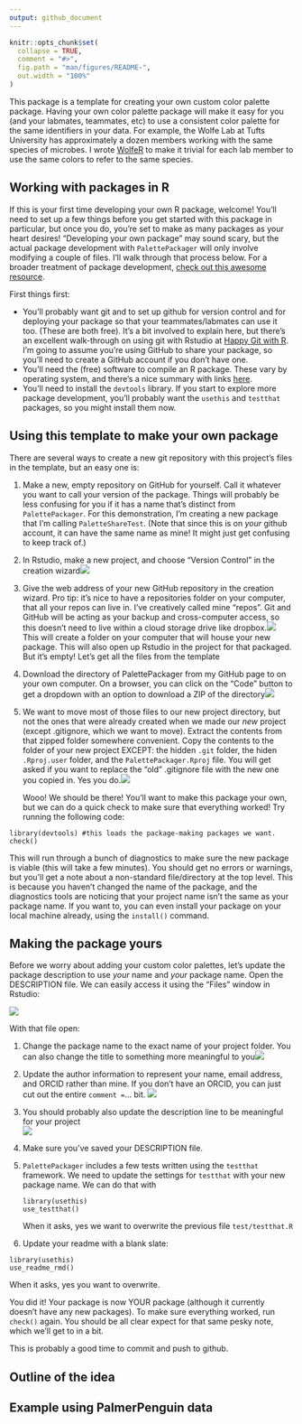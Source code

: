 ```yaml
---
output: github_document
---
```


<!-- README.md is generated from README.Rmd. Please edit that file -->

```r
knitr::opts_chunk$set(
  collapse = TRUE,
  comment = "#>",
  fig.path = "man/figures/README-",
  out.width = "100%"
)
```

This package is a template for creating your own custom color palette package. Having your own color palette package will make it easy for you (and your labmates, teammates, etc) to use a consistent color palette for the same identifiers in your data. For example, the Wolfe Lab at Tufts University has approximately a dozen members working with the same species of microbes. I wrote [WolfeR](https://github.com/cbedwards/wolfeR) to make it trivial for each lab member to use the same colors to refer to the same species.

## Working with packages in R

If this is your first time developing your own R package, welcome! You'll need to set up a few things before you get started with this package in particular, but once you do, you're set to make as many packages as your heart desires! "Developing your own package" may sound scary, but the actual package development with `PalettePackager` will only involve modifying a couple of files. I'll walk through that process below. For a broader treatment of package development, [check out this awesome resource](https://r-pkgs.org/).

First things first:

-   You'll probably want git and to set up github for version control and for deploying your package so that your teammates/labmates can use it too. (These are both free). It's a bit involved to explain here, but there's an excellent walk-through on using git with Rstudio at [Happy Git with R](https://happygitwithr.com/). I'm going to assume you're using GitHub to share your package, so you'll need to create a GitHub account if you don't have one.
-   You'll need the (free) software to compile an R package. These vary by operating system, and there's a nice summary with links [here](https://support.posit.co/hc/en-us/articles/200486498-Package-Development-Prerequisites).
-   You'll need to install the `devtools` library. If you start to explore more package development, you'll probably want the `usethis` and `testthat` packages, so you might install them now.

## Using this template to make your own package

There are several ways to create a new git repository with this project's files in the template, but an easy one is:

1.  Make a new, empty repository on GitHub for yourself. Call it whatever you want to call your version of the package. Things will probably be less confusing for you if it has a name that's distinct from `PalettePackager`. For this demonstration, I'm creating a new package that I'm calling `PaletteShareTest`. (Note that since this is on *your* github account, it can have the same name as mine! It might just get confusing to keep track of.)

2.  In Rstudio, make a new project, and choose "Version Control" in the creation wizard![](images/paste-8E684BD4.png)

3.  Give the web address of your new GitHub repository in the creation wizard. Pro tip: it's nice to have a repositories folder on your computer, that all your repos can live in. I've creatively called mine "repos". Git and GitHub will be acting as your backup and cross-computer access, so this doesn't need to live within a cloud storage drive like dropbox.![](images/paste-C044F571.png)\
    This will create a folder on your computer that will house your new package. This will also open up Rstudio in the project for that packaged. But it's empty! Let's get all the files from the template

4.  Download the directory of PalettePackager from my GitHub page to on your own computer. On a browser, you can click on the "Code" button to get a dropdown with an option to download a ZIP of the directory![](images/paste-01904E30.png)

5.  We want to move most of those files to our new project directory, but not the ones that were already created when we made our *new* project (except .gitignore, which we want to move). Extract the contents from that zipped folder somewhere convenient. Copy the contents to the folder of your new project EXCEPT: the hidden `.git` folder, the hiden `.Rproj.user` folder, and the `PalettePackager.Rproj` file. You will get asked if you want to replace the "old" .gitignore file with the new one you copied in. Yes you do.![](images/paste-B71E8AD7.png)

    Wooo! We should be there! You'll want to make this package your own, but we can do a quick check to make sure that everything worked! Try running the following code:

```{=html}
<!-- -->
```
    library(devtools) #this loads the package-making packages we want.
    check()

This will run through a bunch of diagnostics to make sure the new package is viable (this will take a few minutes). You should get no errors or warnings, but you'll get a note about a non-standard file/directory at the top level. This is because you haven't changed the name of the package, and the diagnostics tools are noticing that your project name isn't the same as your package name. If you want to, you can even install your package on your local machine already, using the `install()` command.

## Making the package yours

Before we worry about adding your custom color palettes, let's update the package description to use *your* name and *your* package name. Open the DESCRIPTION file. We can easily access it using the "Files" window in Rstudio:

![](images/paste-35782FDD.png)

With that file open:

1.  Change the package name to the exact name of your project folder. You can also change the title to something more meaningful to you![](images/paste-81B1DAC5.png)

2.  Update the author information to represent your name, email address, and ORCID rather than mine. If you don't have an ORCID, you can just cut out the entire `comment =`... bit. ![](images/paste-8B875D39.png)

3.  You should probably also update the description line to be meaningful for your project\
    ![](images/paste-6429D04B.png)

4.  Make sure you've saved your DESCRIPTION file.

5.  `PalettePackager` includes a few tests written using the `testthat` framework. We need to update the settings for `testthat` with your new package name. We can do that with

        library(usethis)
        use_testthat()

    When it asks, yes we want to overwrite the previous file `test/testthat.R`

6.  Update your readme with a blank slate:\

```{=html}
<!-- -->
```
    library(usethis)
    use_readme_rmd()

When it asks, yes you want to overwrite.

You did it! Your package is now YOUR package (although it currently doesn't have any new packages). To make sure everything worked, run `check()` again. You should be all clear expect for that same pesky note, which we'll get to in a bit.

This is probably a good time to commit and push to github.\

## Outline of the idea

## Example using PalmerPenguin data
